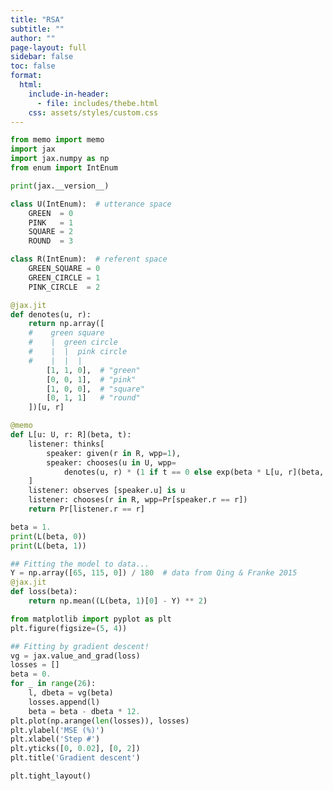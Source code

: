 ```yaml
---
title: "RSA"
subtitle: ""
author: ""
page-layout: full
sidebar: false
toc: false
format:
  html:
    include-in-header:
      - file: includes/thebe.html
    css: assets/styles/custom.css
---
```


<!-- Thebe status widget mount point (hidden until moved to navbar) -->
<div class="thebe-status" style="display: none;"></div>



```python
from memo import memo
import jax
import jax.numpy as np
from enum import IntEnum

print(jax.__version__)

class U(IntEnum):  # utterance space
    GREEN  = 0
    PINK   = 1
    SQUARE = 2
    ROUND  = 3

class R(IntEnum):  # referent space
    GREEN_SQUARE = 0
    GREEN_CIRCLE = 1
    PINK_CIRCLE  = 2

@jax.jit
def denotes(u, r):
    return np.array([
    #    green square
    #    |  green circle
    #    |  |  pink circle
    #    |  |  |
        [1, 1, 0],  # "green"
        [0, 0, 1],  # "pink"
        [1, 0, 0],  # "square"
        [0, 1, 1]   # "round"
    ])[u, r]
```


```python
@memo
def L[u: U, r: R](beta, t):
    listener: thinks[
        speaker: given(r in R, wpp=1),
        speaker: chooses(u in U, wpp=
            denotes(u, r) * (1 if t == 0 else exp(beta * L[u, r](beta, t - 1))))
    ]
    listener: observes [speaker.u] is u
    listener: chooses(r in R, wpp=Pr[speaker.r == r])
    return Pr[listener.r == r]

beta = 1.
print(L(beta, 0))
print(L(beta, 1))
```


```python
## Fitting the model to data...
Y = np.array([65, 115, 0]) / 180  # data from Qing & Franke 2015
@jax.jit
def loss(beta):
    return np.mean((L(beta, 1)[0] - Y) ** 2)

from matplotlib import pyplot as plt
plt.figure(figsize=(5, 4))

## Fitting by gradient descent!
vg = jax.value_and_grad(loss)
losses = []
beta = 0.
for _ in range(26):
    l, dbeta = vg(beta)
    losses.append(l)
    beta = beta - dbeta * 12.
plt.plot(np.arange(len(losses)), losses)
plt.ylabel('MSE (%)')
plt.xlabel('Step #')
plt.yticks([0, 0.02], [0, 2])
plt.title('Gradient descent')

plt.tight_layout()
```